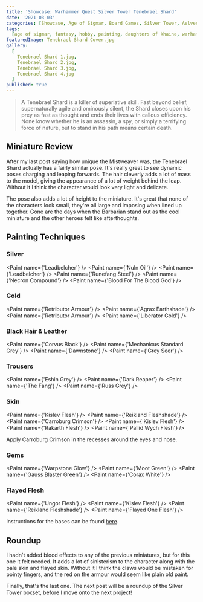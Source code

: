 ```yaml
---
title: 'Showcase: Warhammer Quest Silver Tower Tenebrael Shard'
date: '2021-03-03'
categories: [Showcase, Age of Sigmar, Board Games, Silver Tower, Aelves]
tags:
  [age of sigmar, fantasy, hobby, painting, daughters of khaine, warhammer quest]
featuredImage: Tenebrael Shard Cover.jpg
gallery:
  [
    Tenebrael Shard 1.jpg,
    Tenebrael Shard 2.jpg,
    Tenebrael Shard 3.jpg,
    Tenebrael Shard 4.jpg
  ]
published: true
---
```


> A Tenebrael Shard is a killer of superlative skill. Fast beyond belief, supernaturally agile and ominously silent, the
> Shard closes upon his prey as fast as thought and ends their lives with callous efficiency. None know whether he is an
> assassin, a spy, or simply a terrifying force of nature, but to stand in his path means certain death.

## Miniature Review

After my last post saying how unique the Mistweaver was, the Tenebrael Shard actually has a fairly similar pose. It's
really great to see dynamic poses charging and leaping forwards. The hair cleverly adds a lot of mass to the model,
giving the appearance of a lot of weight behind the leap. Without it I think the character would look very light and
delicate.

The pose also adds a lot of height to the miniature. It's great that none of the characters look small, they're all
large and imposing when lined up together. Gone are the days when the Barbarian stand out as the cool miniature and the
other heroes felt like afterthoughts.

## Painting Techniques

### Silver
<Paint name={'Leadbelcher'} />
<Paint name={'Nuln Oil'} />
<Paint name={'Leadbelcher'} />
<Paint name={'Runefang Steel'} />
<Paint name={'Necron Compound'} />
<Paint name={'Blood For The Blood God'} />

### Gold
<Paint name={'Retributor Armour'} />
<Paint name={'Agrax Earthshade'} />
<Paint name={'Retributor Armour'} />
<Paint name={'Liberator Gold'} />

### Black Hair & Leather
<Paint name={'Corvus Black'} />
<Paint name={'Mechanicus Standard Grey'} />
<Paint name={'Dawnstone'} />
<Paint name={'Grey Seer'} />

### Trousers
<Paint name={'Eshin Grey'} />
<Paint name={'Dark Reaper'} />
<Paint name={'The Fang'} />
<Paint name={'Russ Grey'} />

### Skin
<Paint name={'Kislev Flesh'} />
<Paint name={'Reikland Fleshshade'} />
<Paint name={'Carroburg Crimson'} />
<Paint name={'Kislev Flesh'} />
<Paint name={'Rakarth Flesh'} />
<Paint name={'Pallid Wych Flesh'} />

Apply Carroburg Crimson in the recesses around the eyes and nose.

### Gems
<Paint name={'Warpstone Glow'} />
<Paint name={'Moot Green'} />
<Paint name={'Gauss Blaster Green'} />
<Paint name={'Corax White'} />

### Flayed Flesh
<Paint name={'Ungor Flesh'} />
<Paint name={'Kislev Flesh'} />
<Paint name={'Reikland Fleshshade'} />
<Paint name={'Flayed One Flesh'} />

Instructions for the bases can be found [here](/showcase/board-games/silver-tower/kairic-acolytes/).

## Roundup

I hadn't added blood effects to any of the previous miniatures, but for this one it felt needed. It adds a lot of
sinisterism to the character along with the pale skin and flayed skin. Without it I think the claws would be mistaken
for pointy fingers, and the red on the armour would seem like plain old paint.

Finally, that's the last one. The next post will be a roundup of the Silver Tower boxset, before I move onto the next
project!